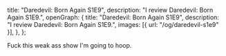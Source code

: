   title: "Daredevil: Born Again S1E9",
  description: "I review Daredevil: Born Again S1E9.",
  openGraph: {
    title: "Daredevil: Born Again S1E9",
    description: "I review Daredevil: Born Again S1E9.",
    images: [{ url: "/og/daredevil-s1e9" }],
  },
};

Fuck this weak ass show I'm going to hoop.
